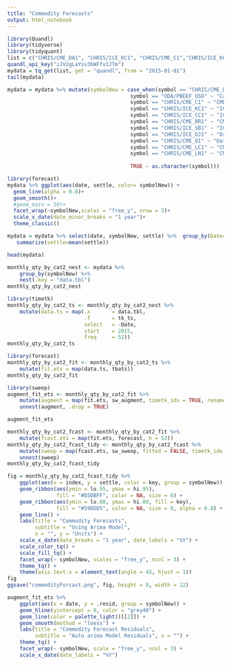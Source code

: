 ```yaml
---
title: "Commodity Forecasts"
output: html_notebook
---
```



```r
library(Quandl)
library(tidyverse)
library(tidyquant)
list = c("CHRIS/CME_DA1", "CHRIS/ICE_KC1", "CHRIS/CME_C1","CHRIS/ICE_KC1", "CHRIS/ICE_CC1", "CHRIS/CME_RR1", "CHRIS/ICE_SB1", "CHRIS/ICE_OJ1", "CHRIS/CME_O1", "CHRIS/CME_LN1","CHRIS/CME_LC1")
quandl_api_key("iJVzgLaYsv3bWFfv1JTm")
mydata = tq_get(list, get = "quandl", from = "2015-01-01")
tail(mydata)
```



```r
mydata = mydata %>% mutate(symbolNew = case_when(symbol == "CHRIS/CME_DA1" ~"CME Milk Futures",
                                        symbol == "ODA/PBEEF_USD" ~ "Cattle, Beef (ODA)",
                                        symbol == "CHRIS/CME_C1" ~ "CME Corn Futures",
                                        symbol == "CHRIS/ICE_KC1" ~ "ICE Coffee Futures",
                                        symbol == "CHRIS/ICE_CC1" ~ "ICE Cocoa Futures",
                                        symbol == "CHRIS/CME_RR1" ~ "CME Rice Futures",
                                        symbol == "CHRIS/ICE_SB1" ~ "ICE Sugar Futures",
                                        symbol == "CHRIS/ICE_OJ1" ~ "Orange Juice Futures",
                                        symbol == "CHRIS/CME_O1" ~ "Oats Futures",
                                        symbol == "CHRIS/CME_LC1" ~ "CME Cattle Futures",
                                        symbol == "CHRIS/CME_LN1" ~ "CME Pork Futures",
                                      
                                        TRUE ~ as.character(symbol)))
```

```r
library(forecast)
mydata %>% ggplot(aes(date, settle, color= symbolNew)) +
  geom_line(alpha = 0.6)+
  geom_smooth()+
  #geom_ma(n = 50)+
  facet_wrap(~symbolNew,scales = "free_y", nrow = 3)+
  scale_x_date(date_minor_breaks = "1 year")+
  theme_classic()

```

```r
mydata = mydata %>% select(date, symbolNew, settle) %>%  group_by(Date=floor_date(date, "week"), symbolNew) %>%
   summarize(settle=mean(settle))
```

```r
head(mydata)
```

```r
monthly_qty_by_cat2_nest <- mydata %>%
    group_by(symbolNew) %>%
    nest(.key = "data.tbl")
monthly_qty_by_cat2_nest
```
```r
library(timetk)
monthly_qty_by_cat2_ts <- monthly_qty_by_cat2_nest %>%
    mutate(data.ts = map(.x       = data.tbl, 
                         .f       = tk_ts, 
                         select   = -Date, 
                         start    = 2015,
                         freq     = 52))
monthly_qty_by_cat2_ts
```

```r
library(forecast)
monthly_qty_by_cat2_fit <- monthly_qty_by_cat2_ts %>%
    mutate(fit.ets = map(data.ts, tbats))
monthly_qty_by_cat2_fit
```
```r
library(sweep)
augment_fit_ets <- monthly_qty_by_cat2_fit %>%
    mutate(augment = map(fit.ets, sw_augment, timetk_idx = TRUE, rename_index = "date")) %>%
    unnest(augment, .drop = TRUE)

augment_fit_ets
```

```r
monthly_qty_by_cat2_fcast <- monthly_qty_by_cat2_fit %>%
    mutate(fcast.ets = map(fit.ets, forecast, h = 52))
monthly_qty_by_cat2_fcast_tidy <- monthly_qty_by_cat2_fcast %>%
    mutate(sweep = map(fcast.ets, sw_sweep, fitted = FALSE, timetk_idx = TRUE)) %>%
    unnest(sweep)
monthly_qty_by_cat2_fcast_tidy
```
```r
fig = monthly_qty_by_cat2_fcast_tidy %>%
    ggplot(aes(x = index, y = settle, color = key, group = symbolNew)) +
    geom_ribbon(aes(ymin = lo.95, ymax = hi.95), 
                fill = "#D5DBFF", color = NA, size = 0) +
    geom_ribbon(aes(ymin = lo.80, ymax = hi.80, fill = key), 
                fill = "#596DD5", color = NA, size = 0, alpha = 0.8) +
    geom_line() +
    labs(title = "Commodity Forecasts",
         subtitle = "Using Arima Model",
         x = "", y = "Units") +
    scale_x_date(date_breaks = "1 year", date_labels = "%Y") +
    scale_color_tq() +
    scale_fill_tq() +
    facet_wrap(~ symbolNew, scales = "free_y", ncol = 3) +
    theme_tq() +
    theme(axis.text.x = element_text(angle = 45, hjust = 1))
fig
ggsave("commodityForcast.png", fig, height = 8, width = 12)
```

```r
augment_fit_ets %>%
    ggplot(aes(x = date, y = .resid, group = symbolNew)) +
    geom_hline(yintercept = 0, color = "grey40") +
    geom_line(color = palette_light()[[2]]) +
    geom_smooth(method = "loess") +
    labs(title = "Commodity Forecast Residuals",
         subtitle = "Auto.arima Model Residuals", x = "") + 
    theme_tq() +
    facet_wrap(~ symbolNew, scale = "free_y", ncol = 3) +
    scale_x_date(date_labels = "%Y")
```


